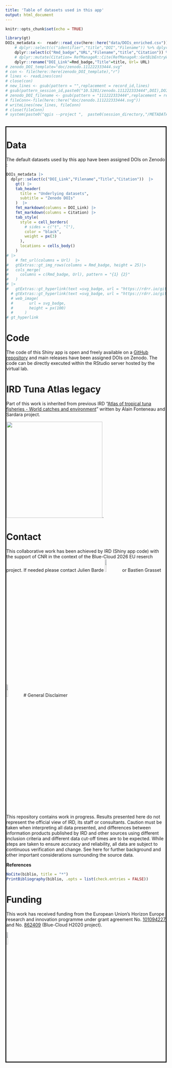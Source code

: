 ```yaml
---
title: 'Table of datasets used in this app'
output: html_document
---
```






```r
knitr::opts_chunk$set(echo = TRUE)
```



```r
library(gt)
DOIs_metadata <-  readr::read_csv(here::here("data/DOIs_enriched.csv")) %>% 
    # dplyr::select(c("identifier","title","DOI","Filename")) %>% dplyr::rename("Identifier"=identifier,"Title"=title) %>% 
    dplyr::select(c("Rmd_badge","URL","Filename","title","Citation")) %>% 
    # dplyr::mutate(Citation= RefManageR::Cite(RefManageR::GetBibEntryWithDOI(URL), .opts = list(style = "text", bib.style = "authoryear")))  %>% 
    dplyr::rename("DOI_Link"=Rmd_badge,"Title"=title, Url= URL) 
# zenodo_DOI_template="doc/zenodo.111222333444.svg"
# con <- file(here::here(zenodo_DOI_template),"r")
# lines <- readLines(con)
# close(con)
# new_lines <- gsub(pattern = "",replacement = record_id,lines)
# gsub(pattern_session_id,paste0("10.5281/zenodo.111222333444",DOI),DOI)
# zenodo_DOI_filename <- gsub(pattern = "111222333444",replacement = record_id,zenodo_DOI_template)
# fileConn<-file(here::here("doc/zenodo.111222333444.svg"))
# writeLines(new_lines, fileConn)
# close(fileConn)
# system(paste0("qgis --project ",  paste0(session_directory,"/METADATA/QGIS_project_",session_id,".qgs")," --snapshot a_raw_drone_data_map_preview.jpg --width 3200 --height 2400"))
    
```

<!-- ## table of thumbnails -->

<div id="modal" name="modal" style="border:solid">


# Data

The default datasets used by this app have been assigned DOIs on Zenodo :



```r
DOIs_metadata |> 
  dplyr::select(c("DOI_Link","Filename","Title","Citation"))  |>  
    gt() |> 
    tab_header(
      title = "Underlying datasets",
      subtitle = "Zenodo DOIs"
    )  |> 
    fmt_markdown(columns = DOI_Link) |> 
    fmt_markdown(columns = Citation) |> 
    tab_style(
      style = cell_borders(
        # sides = c("t", "l"),
        color = "black",
        weight = px(3)
      ),
      locations = cells_body()
    ) 
# |>
    # fmt_url(columns = Url)  |> 
#   gtExtras::gt_img_rows(columns = Rmd_badge, height = 25)|>
#   cols_merge(
#     columns = c(Rmd_badge, Url), pattern = "{1} {2}"
#   ) 
# |> 
#   gtExtras::gt_hyperlink(text =svg_badge, url = "https://rdrr.io/github/jthomasmock/gtExtras/man/gt_hyperlink.html")
  # gtExtras::gt_hyperlink(text =svg_badge, url = "https://rdrr.io/github/jthomasmock/gtExtras/man/gt_hyperlink.html")
  # web_image(
  #       url = svg_badge,
  #       height = px(100)
  #     )
# gt_hyperlink
```


# Code

The code of this Shiny app is open and freely available on a [GitHub repository](https://github.com/firms-gta/shiny_compare_fisheries_datasets) and main releases have been assigned DOIs on Zenodo. The code can be directly executed within the RStudio server hosted by the virtual lab. 

# IRD Tuna Atlas legacy

Part of this work is inherited from previous IRD "[Atlas of tropical tuna fisheries - World catches and environment](https://horizon.documentation.ird.fr/exl-doc/pleins_textes/divers11-03/010012425.pdf)" written by Alain Fonteneau and Sardara project.

[<img src="Atlas_Alain_FontenauFront_Page.svg" height="300px">](https://www.documentation.ird.fr/hor/fdi:010012425).


# Contact

This collaborative work has been achieved by IRD (Shiny app code) with the support of CNR in the context of the Blue-Cloud 2026 EU reserch project.
If needed please contact Julien Barde [<img src="logo_ORCID.svg" height="10%">](https://orcid.org/0000-0002-3519-6141) or 
Bastien Grasset [<img src="logo_ORCID.svg" height="10%">](https://orcid.org/0000-0002-9946-1338)
# General Disclaimer

This repository contains work in progress. Results presented here do not represent the official view of IRD, its staff or consultants. Caution must be taken when interpreting all data presented, and differences between information products published by IRD and other sources using different inclusion criteria and different data cut-off times are to be expected. While steps are taken to ensure accuracy and reliability, all data are subject to continuous verification and change. See here for further background and other important considerations surrounding the source data.


**References**

```r
NoCite(biblio, title = "*")
PrintBibliography(biblio, .opts = list(check.entries = FALSE))
```


# Funding
This work has received funding from the European Union’s Horizon Europe research and innovation programme under grant agreement No. [101094227](https://doi.org/10.3030/101094227) and No. [862409](https://doi.org/10.3030/862409) (Blue-Cloud H2020 project).

[<img src="logo_blue-cloud_2026.svg" height="10%">](https://blue-cloud.d4science.org)


</div>